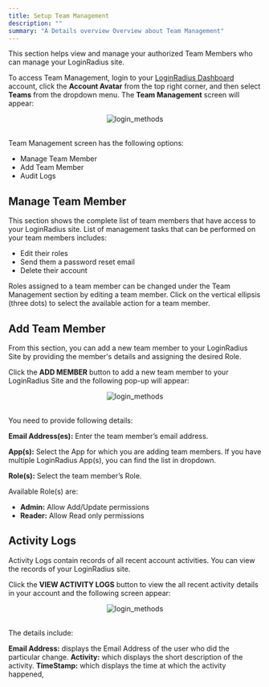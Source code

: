 ```yaml
---
title: Setup Team Management
description: ""
summary: "A Details overview Overview about Team Management"
---
```


This section helps view and manage your authorized Team Members who can manage your LoginRadius site.

To access Team Management, login to your [LoginRadius Dashboard](https://dashboard.loginradius.com/dashboard) account, click the **Account Avatar** from the top right corner, and then select **Teams** from the dropdown menu. The **Team Management** screen will appear:

<div style="text-align:center">
  <img src="../assets/team-management/team-management.png" alt="login_methods" />
</div>
<br/>

Team Management screen has the following options:

- Manage Team Member
- Add Team Member
- Audit Logs

## Manage Team Member
This section shows the complete list of team members that have access to your LoginRadius site. List of management tasks that can be performed on your team members includes: 

- Edit their roles
- Send them a password reset email
- Delete their account

Roles assigned to a team member can be changed under the Team Management section by editing a team member. Click on the vertical ellipsis (three dots) to select the available action for a team member.

## Add Team Member

From this section, you can add a new team member to your LoginRadius Site by providing the member's details and assigning the desired Role.

Click the **ADD MEMBER** button to add a new team member to your LoginRadius Site and the following pop-up will appear:

<div style="text-align:center">
  <img src="../assets/team-management/add-memeber.png" alt="login_methods" />
</div>
<br/>

You need to provide following details:

**Email Address(es):** Enter the team member’s email address.

**App(s):** Select the App for which you are adding team members. If you have multiple LoginRadius App(s), you can find the list in dropdown.

**Role(s):** Select the team member’s Role.

Available Role(s) are:
- **Admin:** Allow Add/Update permissions
- **Reader:** Allow Read only permissions

## Activity Logs

Activity Logs contain records of all recent account activities. You can view the records of your LoginRadius site.

Click the **VIEW ACTIVITY LOGS** button to view the all recent activity details in your account and the following screen appear:

<div style="text-align:center">
  <img src="../assets/team-management/activity.png" alt="login_methods" />
</div>
<br/>

The details include:

**Email Address:** displays the Email Address of the user who did the particular change.
**Activity:** which displays the short description of the activity.
**TimeStamp:** which displays the time at which the activity happened,
